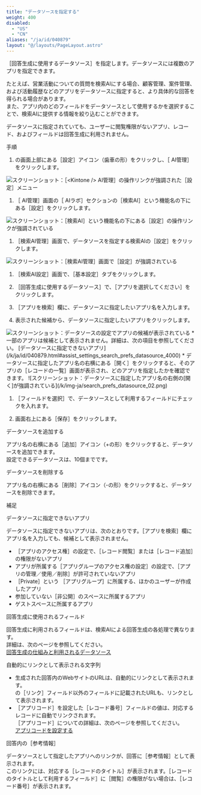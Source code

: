 ```yaml
---
title: "データソースを指定する"
weight: 400
disabled:
  - "US"
  - "CN"
aliases: "/ja/id/040879"
layout: "@/layouts/PageLayout.astro"
---
```



［回答生成に使用するデータソース］を指定します。データソースには複数のアプリを指定できます。

たとえば、営業活動についての質問を検索AIにする場合、顧客管理、案件管理、および活動履歴などのアプリをデータソースに指定すると、より具体的な回答を得られる場合があります。  
また、アプリ内のどのフィールドをデータソースとして使用するかを選択することで、検索AIに提供する情報を絞り込むことができます。

<Note>データソースに指定されていても、ユーザーに閲覧権限がないアプリ、レコード、およびフィールドは回答生成に利用されません。</Note>

<Heading level={2} id="assist_settings_search_prefs_datasource_10">手順</Heading>

1. <Kintone />の画面上部にある［設定］アイコン（歯車の形）をクリックし、［<Kintone /> AI管理］をクリックします。  

<Img src="/k/kintone/img-ja/ai_enable_01.png" alt="スクリーンショット：［<Kintone /> AI管理］の操作リンクが強調された［設定］メニュー" />


1. ［<Kintone /> AI管理］画面の［<Kintone /> AIラボ］セクションの［検索AI］という機能名の下にある［設定］をクリックします。  

<Img src="/k/kintone/img-ja/assist_ceate_01.png" alt="スクリーンショット：［検索AI］という機能名の下にある［設定］の操作リンクが強調されている" />


1. ［検索AI管理］画面で、データソースを指定する検索AIの［設定］をクリックします。  

<Img src="/k/kintone/img-ja/search_prefs_change_01.png" alt="スクリーンショット：［検索AI管理］画面で［設定］が強調されている" />


1. ［検索AI設定］画面で、［基本設定］タブをクリックします。

1. ［回答生成に使用するデータソース］で、［アプリを選択してください］をクリックします。

1. ［アプリを検索］欄に、データソースに指定したいアプリ名を入力します。

1. 表示された候補から、データソースに指定したいアプリをクリックします。  

<Img src="/k/kintone/img-ja/search_prefs_datasource_01.png" alt="スクリーンショット：データソースの設定でアプリの候補が表示されている" />

<Note>
* 一部のアプリは候補として表示されません。詳細は、次の項目を参照してください。  
[データソースに指定できないアプリ](/k/ja/id/040879.html#assist_settings_search_prefs_datasource_4000)
* データソースに指定したアプリ名の右横にある［開く］をクリックすると、そのアプリの［レコードの一覧］画面が表示され、どのアプリを指定したかを確認できます。  
![スクリーンショット：データソースに指定したアプリ名の右側の[開く]が強調されている](/k/img-ja/search_prefs_datasource_02.png)

</Note>

1. ［フィールドを選択］で、データソースとして利用するフィールドにチェックを入れます。

1. 画面右上にある［保存］をクリックします。

<Heading level={2} id="assist_settings_search_prefs_datasource_20">データソースを追加する</Heading>

アプリ名の右横にある［追加］アイコン（+の形）をクリックすると、データソースを追加できます。  
設定できるデータソースは、10個までです。

<Heading level={2} id="assist_settings_search_prefs_datasource_30">データソースを削除する</Heading>

アプリ名の右横にある［削除］アイコン（-の形）をクリックすると、データソースを削除できます。

<Heading level={2} id="assist_settings_search_prefs_datasource_40">補足</Heading>

<Heading level={3} id="assist_settings_search_prefs_datasource_4000">データソースに指定できないアプリ</Heading>

データソースに指定できないアプリは、次のとおりです。［アプリを検索］欄にアプリ名を入力しても、候補として表示されません。

* ［アプリのアクセス権］の設定で、［レコード閲覧］または［レコード追加］の権限がないアプリ
* アプリが所属する［アプリグループのアクセス権の設定］の設定で、［アプリの管理／使用／削除］が許可されていないアプリ
* ［Private］という ［アプリグループ］に所属する、ほかのユーザーが作成したアプリ
* 参加していない［非公開］のスペースに所属するアプリ
* ゲストスペースに所属するアプリ

<Heading level={3} id="assist_settings_search_prefs_datasource_4010">回答生成に使用されるフィールド</Heading>

回答生成に利用されるフィールドは、検索AIによる回答生成の各処理で異なります。  
詳細は、次のページを参照してください。  
[回答生成の仕組みと利用されるデータソース](/k/ja/id/040880.html)

<Heading level={3} id="assist_settings_search_prefs_datasource_4020">自動的にリンクとして表示される文字列</Heading>

* 生成された回答内のWebサイトのURLは、自動的にリンクとして表示されます。  
  <Kintone />の［リンク］フィールド以外のフィールドに記載されたURLも、リンクとして表示されます。
* ［アプリコード］を設定した［レコード番号］フィールドの値は、対応するレコードに自動でリンクされます。  
  ［アプリコード］についての詳細は、次のページを参照してください。  
  [アプリコードを設定する](/k/ja/id/040478.html)

<Heading level={3} id="assist_settings_search_prefs_datasource_4030">回答内の［参考情報］</Heading>

データソースとして指定したアプリへのリンクが、回答に［参考情報］として表示されます。  
このリンクには、対応する［レコードのタイトル］が表示されます。［レコードのタイトルとして利用するフィールド］に［閲覧］の権限がない場合は、［レコード番号］が表示されます。

